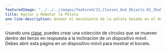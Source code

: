 ---
featuredImage: "../../../images/featured/13_Classes_And_Objects-01_Shake_Ball_Bounce-thumbnail.png"
title: Agitar y Rebotar la Pelota
one-line-description: Animar el movimiento de la pelota basado en el movimiento del dispositivo móvil.
---

Usando una
<a href="https://p5js.org/reference/#/p5/class" target="_blank">clase</a>,
puedes crear una colección de círculos que se mueven dentro del lienzo en
respuesta a la inclinación de un dispositivo móvil. Debes abrir esta página en un dispositivo móvil para mostrar el boceto.